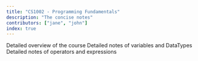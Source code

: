 ```yaml
---
title: "CS1002 - Programming Fundamentals"
description: "The concise notes"
contributors: ["jane", "john"]
index: true
---
```


<Cards>
  <Card
    href="https://nextjs.org/docs/app/building-your-application/data-fetching/fetching-caching-and-revalidating"
    title="Overview">
    Detailed overview of the course
  </Card>
  <Card
    href="https://nextjs.org/docs/app/building-your-application/data-fetching/fetching-caching-and-revalidating"
    title="Variables and DataTypes">
    Detailed notes of variables and DataTypes
  </Card>
  <Card
    href="https://nextjs.org/docs/app/building-your-application/data-fetching/fetching-caching-and-revalidating"
    title="Operators and Expressions">
    Detailed notes of operators and expressions
  </Card>
</Cards>
